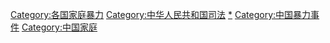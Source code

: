[[Category:各国家庭暴力|Category:各国家庭暴力]]
[[Category:中华人民共和国司法|Category:中华人民共和国司法]]
[[Category:中华人民共和国女性权利|*]]
[[Category:中国暴力事件|Category:中国暴力事件]]
[[Category:中国家庭|Category:中国家庭]]